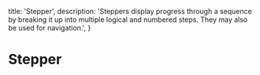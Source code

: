   title: 'Stepper',
  description:
    'Steppers display progress through a sequence by breaking it up into multiple logical and numbered steps. They may also be used for navigation.',
}

# Stepper

<ComponentPreview path="components/stepper/MinimalStepper" usingFramer />
